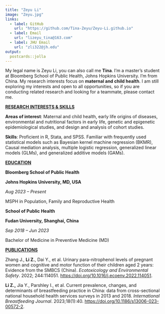 ```yaml
---
title: "Zeyu Li"
image: "Zeyu.jpg"
links:
  - label: GitHub
    url: "https://github.com/Tina-Zeyu/Zeyu-Li.github.io"
  - label: Email
    url: "lizeyu_tina@163.com"
  - label: JHU Email
    url: "zli322@jh.edu"
output:
  postcards::jolla
---
```


My legal name is Zeyu Li, you can also call me **Tina**. I'm a master's student at Bloomberg School of Public Health, Johns Hopkins University. I'm from China. My research interests focus on **maternal and child health**. I am still exploring my interests and open to all opportunities, so if you are conducting related research and looking for a teammate, please contact me.

[**RESEARCH INTERESTS & SKILLS**]{.underline}

**Areas of interest**: Maternal and child health, early life origins of diseases, environmental and nutritional factors in early life, genetic and epigenetic epidemiological studies, and design and analysis of cohort studies.

**Skills**: Proficient in R, Stata, and SPSS. Familiar with frequently used statistical models such as Bayesian kernel machine regression (BKMR), Causal mediation analysis, multiple logistic regression, generalized linear models (GLMs), and generalized additive models (GAMs).

[**EDUCATION**]{.underline}

**Bloomberg School of Public Health**

**Johns Hopkins University, MD, USA**

*Aug 2023 -- Present*

MSPH in Population, Family and Reproductive Health

**School of Public Health**

**Fudan University, Shanghai, China**

*Sep 2018 -- Jun 2023*

Bachelor of Medicine in Preventive Medicine (MD)

[**PUBLICATIONS**]{.underline}

Zhang J., **Li Z.**, Dai Y., et al. Urinary para-nitrophenol levels of pregnant women and cognitive and motor function of their children aged 2 years: Evidence from the SMBCS (China). *Ecotoxicology and Environmental Safety*. 2022; 244:114051. <https://doi.org/10.1016/j.ecoenv.2022.114051>.

**Li Z.,** Jia Y., Parshley I., et al. Current prevalence, changes, and determinants of breastfeeding practice in China: data from cross-sectional national household health services surveys in 2013 and 2018. *International Breastfeeding Journal*. 2023;18(1):40. <https://doi.org/10.1186/s13006-023-00572-2>.

